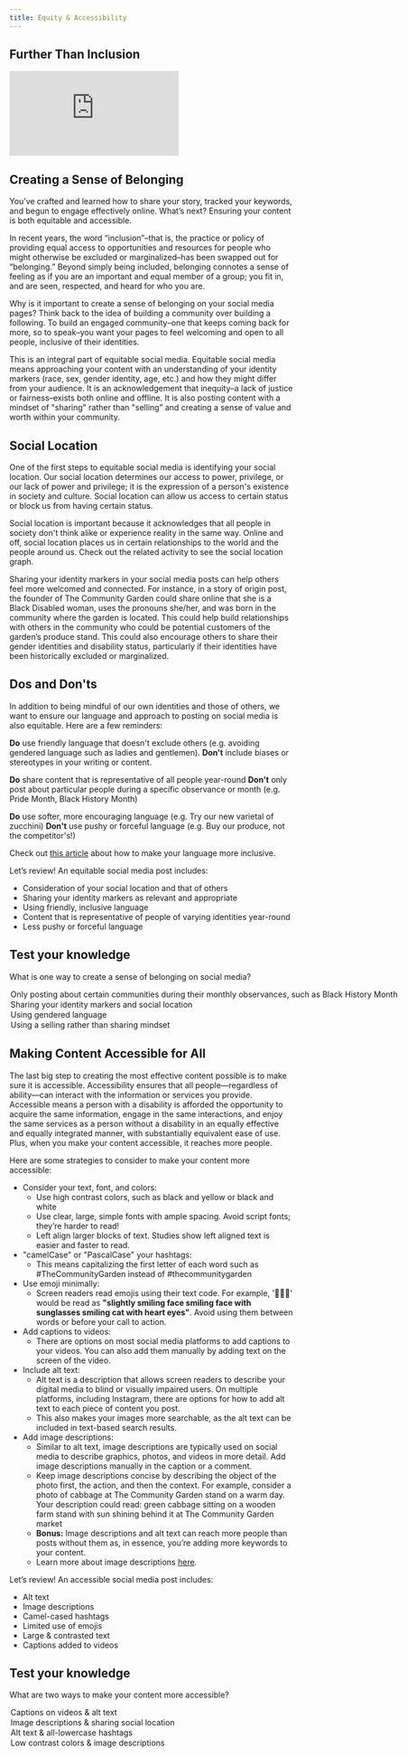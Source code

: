 ```yaml
---
title: Equity & Accessibility
---
```


## Further Than Inclusion

<Embed src="https://player.vimeo.com/video/951191256" />

## Creating a Sense of Belonging

You’ve crafted and learned how to share your story, tracked your keywords, and begun to engage effectively online. What’s next? Ensuring your content is both equitable and accessible. 

In recent years, the word “inclusion”–that is, the practice or policy of providing equal access to opportunities and resources for people who might otherwise be excluded or marginalized–has been swapped out for “belonging.” Beyond simply being included, belonging connotes a sense of feeling as if you are an important and equal member of a group; you fit in, and are seen, respected, and heard for who you are.

Why is it important to create a sense of belonging on your social media pages? Think back to the idea of building a community over building a following. To build an engaged community–one that keeps coming back for more, so to speak–you want your pages to feel welcoming and open to all people, inclusive of their identities. 

This is an integral part of equitable social media. Equitable social media means approaching your content with an understanding of your identity markers (race, sex, gender identity, age, etc.) and how they might differ from your audience. It is an acknowledgement that inequity–a lack of justice or fairness–exists both online and offline. It is also posting content with a mindset of "sharing" rather than "selling” and creating a sense of value and worth within your community.

## Social Location

One of the first steps to equitable social media is identifying your social location. Our social location determines our access to power, privilege, or our lack of power and privilege; it is the expression of a person's existence in society and culture. Social location can allow us access to certain status or block us from having certain status.

Social location is important because it acknowledges that all people in society don't think alike or experience reality in the same way. Online and off, social location places us in certain relationships to the world and the people around us. Check out the related activity to see the social location graph.

Sharing your identity markers in your social media posts can help others feel more welcomed and connected. For instance, in a story of origin post, the founder of The Community Garden could share online that she is a Black Disabled woman, uses the pronouns she/her, and was born in the community where the garden is located. This could help build relationships with others in the community who could be potential customers of the garden’s produce stand. This could also encourage others to share their gender identities and disability status, particularly if their identities have been historically excluded or marginalized. 

## Dos and Don'ts

In addition to being mindful of our own identities and those of others, we want to ensure our language and approach to posting on social media is also equitable. Here are a few reminders:

**Do** use friendly language that doesn't exclude others (e.g. avoiding gendered language such as ladies and gentlemen). **Don't** include biases or stereotypes in your writing or content.

**Do** share content that is representative of all people year-round **Don't** only post about particular people during a specific observance or month (e.g. Pride Month, Black History Month)

**Do** use softer, more encouraging language (e.g. Try our new varietal of zucchini) **Don't** use pushy or forceful language (e.g. Buy our produce, not the competitor's!)

Check out [this article](https://mission-minded.com/7-questions-inclusive-messaging/) about how to make your language more inclusive.

Let’s review! An equitable social media post includes:

- Consideration of your social location and that of others
- Sharing your identity markers as relevant and appropriate
- Using friendly, inclusive language
- Content that is representative of people of varying identities year-round
- Less pushy or forceful language

<Box>

  ## Test your knowledge

  What is one way to create a sense of belonging on social media?

  <MultipleChoice>
    <Option>
      Only posting about certain communities during their monthly observances, such as Black History Month
    </Option>
    <Option isCorrect>
      Sharing your identity markers and social location
    </Option>
    <Option>
      Using gendered language
    </Option>
    <Option>
      Using a selling rather than sharing mindset
    </Option>
  </MultipleChoice>

</Box>

## Making Content Accessible for All

The last big step to creating the most effective content possible is to make sure it is accessible. Accessibility ensures that all people—regardless of ability—can interact with the information or services you provide. Accessible means a person with a disability is afforded the opportunity to acquire the same information, engage in the same interactions, and enjoy the same services as a person without a disability in an equally effective and equally integrated manner, with substantially equivalent ease of use. Plus, when you make your content accessible, it reaches more people.

Here are some strategies to consider to make your content more accessible:

- Consider your text, font, and colors:
  - Use high contrast colors, such as black and yellow or black and white
  - Use clear, large, simple fonts with ample spacing. Avoid script fonts; they’re harder to read!
  - Left align larger blocks of text. Studies show left aligned text is easier and faster to read.
- "camelCase" or "PascalCase" your hashtags:
  - This means capitalizing the first letter of each word such as #TheCommunityGarden instead of #thecommunitygarden
- Use emoji minimally:
  - Screen readers read emojis using their text code. For example, '🙂😎😻' would be read as **"slightly smiling face smiling face with sunglasses smiling cat with heart eyes"**. Avoid using them between words or before your call to action.
- Add captions to videos:
  - There are options on most social media platforms to add captions to your videos. You can also add them manually by adding text on the screen of the video.
- Include alt text:
  - Alt text is a description that allows screen readers to describe your digital media to blind or visually impaired users. On multiple platforms, including Instagram, there are options for how to add alt text to each piece of content you post.
  - This also makes your images more searchable, as the alt text can be included in text-based search results.
- Add image descriptions:
  - Similar to alt text, image descriptions are typically used on social media to describe graphics, photos, and videos in more detail. Add image descriptions manually in the caption or a comment.
  - Keep image descriptions concise by describing the object of the photo first, the action, and then the context. For example, consider a photo of cabbage at The Community Garden stand on a warm day. Your description could read: green cabbage sitting on a wooden farm stand with sun shining behind it at The Community Garden market
  - **Bonus:** Image descriptions and alt text can reach more people than posts without them as, in essence, you’re adding more keywords to your content.
  - Learn more about image descriptions [here](https://uxdesign.cc/how-to-write-an-image-description-2f30d3bf5546).

Let’s review! An accessible social media post includes:

- Alt text 
- Image descriptions 
- Camel-cased hashtags
- Limited use of emojis
- Large & contrasted text
- Captions added to videos

<Box>

  ## Test your knowledge

  What are two ways to make your content more accessible?

  <MultipleChoice>
    <Option>
      Captions on videos & alt text
    </Option>
    <Option isCorrect>
      Image descriptions & sharing social location
    </Option>
    <Option>
      Alt text & all-lowercase hashtags
    </Option>
    <Option>
      Low contrast colors & image descriptions
    </Option>
  </MultipleChoice>

</Box>
